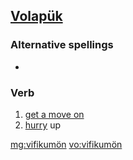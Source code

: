 ==[[Volapük]]==

===Alternative spellings===
* {{l|vo|vifikumoyn}}

===Verb===
{{infl|vo|verb}}

# [[get a move on]]
# [[hurry]] up

[[mg:vifikumön]]
[[vo:vifikumön]]